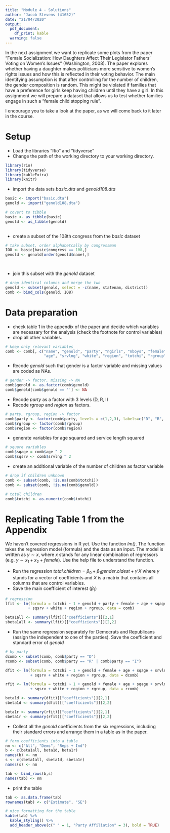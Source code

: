 ```yaml
---
title: "Module 4 - Solutions"
author: "Jacob Stevens (41652)"
date: "21/04/2020"
output: 
  pdf_document:
    df_print: kable
  warning: false
---
```


In the next assignment we want to replicate some plots from the paper "Female Socialization: How Daughters Affect Their Legislator Fathers' Voting on Women's Issues" (Washington, 2008). The paper explores whether having a daughter makes politicians more sensitive to women's rights issues and how this is reflected in their voting behavior. The main identifying assumption is that after controlling for the number of children, the gender composition is random. This might be violated if families that have a preference for girls keep having children until they have a girl. In this assignment we will prepare a dataset that allows us to test whether families engage in such a "female child stopping rule".

I encourage you to take a look at the paper, as we will come back to it later in the course. 

# Setup

* Load the libraries "Rio" and "tidyverse"
* Change the path of the working directory to your working directory.

```r

library(rio)
library(tidyverse)
library(kableExtra)
library(knitr)

```

* import the data sets *basic.dta* and *genold108.dta*

```r

basic <- import("basic.dta")
genold <- import("genold108.dta")

# covert to tibble 
basic <- as_tibble(basic)
genold <- as_tibble(genold)
                 
```
* create a subset of the 108th congress from the *basic* dataset

```r

# take subset, order alphabetcally by congressman
IO8 <- basic[basic$congress == 108,]
genold <- genold[order(genold$name),]

                 
```
* join this subset with the *genold* dataset
```r

# drop identical columns and merge the two
genold <- subset(genold, select = -c(name, statenam, district))
comb <- bind_cols(genold, IO8)

```

# Data preparation

* check table 1 in the appendix of the paper and decide which variables are necessary for the analysis (check the footnote for control variables)
* drop all other variables.

```r
# keep only relevant variables
comb <- comb[, c("name", "genold", "party", "ngirls", "nboys", "female", 
                 "age", "srvlng", "white", "region", "totchi", "rgroup")]

```
* Recode *genold* such that gender is a factor variable and missing values are coded as NAs.

```r
# gender -> factor, missing -> NA
comb$genold <- as.factor(comb$genold)
comb$genold[comb$genold == ''] <- NA

```
* Recode *party* as a factor with 3 levels (D, R, I)
* Recode *rgroup* and *region* as factors.

```r

# party, rgroup, region -> factor
comb$party <- factor(comb$party, levels = c(1,2,3), labels=c("D", "R", "I"))
comb$rgroup <- factor(comb$rgroup)
comb$region <- factor(comb$region)

```
* generate variables for age squared and service length squared
```r

# square variables
comb$sqage = comb$age ^ 2
comb$sqsrv <- comb$srvlng ^ 2 

```
* create an additional variable of the number of children as factor variable

```r

# drop if children unknown
comb <- subset(comb, !is.na(comb$totchi))
comb <- subset(comb, !is.na(comb$genold))

# total children 
comb$totchi <- as.numeric(comb$totchi)

```

# Replicating Table 1 from the Appendix

We haven't covered regressions in R yet. Use the function *lm()*. The function takes the regression model (formula) and the data as an input. The model is written as $y \sim x$, where $x$ stands for any linear combination of regressors (e.g. $y \sim x_1 + x_2 + female$). Use the help file to understand the function.

* Run the regression $total.children = \beta_0 + \beta_1 gender.oldest + \gamma'X$ where $\gamma$ stands for a vector of coefficients and $X$ is a matrix that contains all columns that are control variables.\footnote{This is just a short notation instead of writing the full model with all control variables $totchi = \beta_0 + \beta_1 genold + \gamma_1 age + \gamma_2 age^2 + \gamma_3 Democrat + ... + \epsilon$ which quickly gets out of hand for large models.}
* Save the main coefficient of interest ($\beta_1$)

```r
# regression
lfit <- lm(formula = totchi ~ 1 + genold + party + female + age + sqage + srvlng
          + sqsrv + white + region + rgroup, data = comb)

beta1all <- summary(lfit)[["coefficients"]][2,1]
sbeta1all <- summary(lfit)[["coefficients"]][2,2]
```
* Run the same regression separately for Democrats and Republicans (assign the independent to one of the parties). Save the coefficient and standard error of *genold*
```r
# by party
dcomb <- subset(comb, comb$party == "D")
rcomb <- subset(comb, comb$party == "R" | comb$party == "I")

dfit <- lm(formula = totchi ~ 1 + genold + female + age + sqage + srvlng
           + sqsrv + white + region + rgroup, data = dcomb)

rfit <- lm(formula = totchi ~ 1 + genold + female + age + sqage + srvlng
           + sqsrv + white + region + rgroup, data = rcomb)

beta1d <- summary(dfit)[["coefficients"]][2,1]
sbeta1d <- summary(dfit)[["coefficients"]][2,2]

beta1r <- summary(rfit)[["coefficients"]][2,1]
sbeta1r <- summary(rfit)[["coefficients"]][2,2]
```
* Collect all the *genold* coefficients from the six regressions, including their standard errors and arrange them in a table as in the paper.
```r
# form coefficients into a table
nm <- c("All", "Dems", "Reps + Ind")
b <- c(beta1all, beta1d, beta1r)
names(b) <- nm
s <- c(sbeta1all, sbeta1d, sbeta1r)
names(s) <- nm

tab <- bind_rows(b,s)
names(tab) <- nm
```

* print the table
```r
tab <- as.data.frame(tab)
rownames(tab) <- c("Estimate", "SE")

# nice formatting for the table 
kable(tab) %>% 
  kable_styling() %>% 
  add_header_above(c(" " = 1, "Party Affiliation" = 3), bold = TRUE)

```

